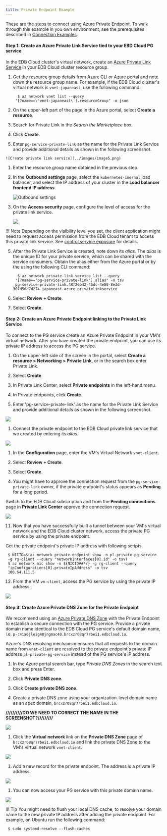 ```yaml
---
title: Private Endpoint Example
---
```


These are the steps to connect using Azure Private Endpoint. To walk through this example in you own environment, see the prerequisites described in [Connection Examples](../01_connecting_from_azure/#connection-examples).

#### Step 1: Create an Azure Private Link Service tied to your EBD Cloud PG service
 
  In the EDB Cloud cluster's virtual network, 
  create an [Azure Private Link Service](https://docs.microsoft.com/en-us/azure/private-link/private-link-service-overview) in your EDB Cloud cluster resource group. 

  1. Get the resource group details from Azure CLI or Azure portal and note down the resource group name. For example, if the EDB Cloud cluster's virtual network is `vnet-japaneast`, use the following command: 
 
     ```
       $ az network vnet list --query
      "[?name==\'vnet-japaneast\'].resourceGroup" -o json

     ```
  
  1. On the upper-left part of the page in the Azure portal, select **Create a resource**.
  
  1. Search for Private Link in the *Search the Marketplace* box.

  1. Click **Create**.

  1. Enter `pg-service-private-link` as the name for the Private Link Service and provide additional details as shown in the following screenshot. 
    
    ![Create private link service](../images/image5.png)

  1. Enter the resource group name obtained in the previous step. 

  3. In the **Outbound settings** page, select the `kubernetes-inernal` load balancer,
    and select the IP address of your cluster in the **Load balancer frontend IP
    address**.

     ![Outbound settings](../images/image1.png)

  4. On the **Access security** page, configure the level of access for the private link service.

     ![](../images/image21.png) 
   
   !!! Note
      Depending on the visibility level you set, the client application might need to request access permission from the EDB Cloud tenant to access this private link
    service. See [control service exposure](https://docs.microsoft.com/en-us/azure/private-link/private-link-service-overview#control-service-exposure)
    for details.
    

  5. After the Private Link Service is created, note down its *alias*. The *alias*
   is the unique ID for your private service, which can be shared with the service consumers. Obtain the alias either from the Azure portal
   or by the using the following CLI command:

     ```
       $ az network private-link-service list --query 
      "[?name=='pg-service-private-link'].alias" -o tsv
      pg-service-private-link.48f26b42-45dc-4e80-8e3d-307d58d7d274.japaneast.azure.privatelinkservice
     
     ```
  6. Select **Review + Create**.

  7. Select **Create**.

#### Step 2: Create an Azure Private Endpoint linking to the Private Link Service

  To connect to the PG service create an Azure Private Endpoint in your VM's virtual network. After you have created the private endpoint, you can use its private IP address to access the PG service.
  
  1. On the upper-left side of the screen in the portal, select **Create a resource > Networking > Private Link**, or in the search box enter Private Link.
  
  1. Select **Create**.

  1. In Private Link Center, select **Private endpoints** in the left-hand menu.

  1. In Private endpoints, click **Create**.

  1. Enter 'pg-service-private-link' as the name for the Private Link Service and provide additional details as shown in the following screenshot.

   ![](../images/image12.png)

  1. Connect the private endpoint to the EDB Cloud private link service that we created by entering its *alias*.

   ![](../images/image17.png)

  1. In the **Configuration** page, enter the VM's Virtual Network `vnet-client`.

  1. Select **Review + Create**.

  7. Select **Create**.
   
  8. You might have to approve the connection request from the `pg-service-private-link` owner, if the private endpoint's status appears as **Pending** for a long period. 
   
   Switch to the EDB Cloud subscription and from the **Pending connections** page in **Private Link Center** approve the connection request.

   ![](../images/image3.png)


11. Now that you have successfully built a tunnel between your VM's virtual network and the EDB Cloud cluster network, access the private PG service by using the private endpoint.
   
   Get the private endpoint's private IP address with following scripts.

 ```
  $ NICID=$(az network private-endpoint show -n pl-private-pg-service
  -g rg-client --query "networkInterfaces[0].id" -o tsv)
  $ az network nic show -n ${NICID##*/} -g rg-client --query
  "ipConfigurations[0].privateIpAddress" -o tsv
  100.64.111.5
 ``` 

12. From the VM `vm-client`, access the PG service by using the private IP address.

 ![](../images/image20.png)

#### Step 3: Create Azure Private DNS Zone for the Private Endpoint

We recommend using an [Azure Private DNS Zone](https://docs.microsoft.com/en-us/azure/dns/private-dns-privatednszone) with the Private Endpoint to establish a secure connection with the PG service. Provide a private domain name identical to the EDB Cloud PG service's default domain name, i.e. `p-c4ia6jleig40jngmac40.brcxzr08qr7rbei1.edbcloud.io`. 
     
Azure's DNS resolving mechanism ensures that all requests to the domain name from `vnet-client` are resolved to the private endpoint's private IP address `pl-private-pg-service` instead of the PG service's IP address.

1. In the Azure portal search bar, type *Private DNS Zones* in the search text box and press Enter.
 
1. Click **Private DNS zone**.

1. Click **Create private DNS zone**.

1. Create a private DNS zone using your organization-level domain
name as an apex domain, `brcxzr08qr7rbei1.edbcloud.io`.

 **//////////DO WE NEED TO CORRECT THE NAME IN THE SCREENSHOT?/////////**

 ![](../images/image6.png)

1. Click the **Virtual network** link on the **Private DNS Zone** page of `brcxzr08qr7rbei1.edbcloud.io` and link the private DNS Zone to the VM's virtual network
`vnet-client`.

 ![](../images/image10.png)

1. Add a new record for the private endpoint. The address is a private IP address.

 ![](../images/image4.png)

1. You can now access your PG service with this private domain name.

 ![](../images/image20.png)

 !!! Tip
    You might need to flush your local DNS cache, to resolve your domain name to the new private IP address after adding the private endpoint. For example, on Ubuntu run the following command:

 ```
  $ sudo systemd-resolve --flush-caches
  ```